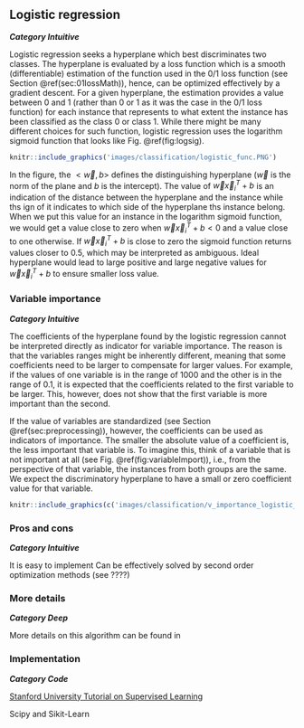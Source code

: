 ## Logistic regression
***Category Intuitive***

Logistic regression seeks a hyperplane which best discriminates two classes. The hyperplane is evaluated by a loss function which is a smooth (differentiable) estimation of the function used in the 0/1 loss function (see Section \@ref(sec:01lossMath)), hence, can be optimized effectively by a gradient descent. For a given hyperplane, the estimation provides a value between 0 and 1 (rather than 0 or 1 as it was the case in the 0/1 loss function) for each instance that represents to what extent the instance has been classified as the class 0 or class 1. While there might be many different choices for such function, logistic regression uses the logarithm sigmoid function that looks like Fig. \@ref(fig:logsig).

```r
knitr::include_graphics('images/classification/logistic_func.PNG')
```

In the figure, the $<\vec w, b>$ defines the distinguishing hyperplane ($\vec w$ is the norm of the plane and $b$ is the intercept). The value of $\vec w \vec x_i^T + b$ is an indication of the distance between the hyperplane and the instance while ths ign of it indicates to which side of the hyperplane ths instance belong. When we put this value for an instance in the logarithm sigmoid function, we would get a value close to zero when $\vec w \vec x_i^T + b<0$ and a value close to one otherwise. If $\vec w \vec x_i^T + b$ is close to zero the sigmoid function returns values closer to $0.5$, which may be interpreted as ambiguous. Ideal hyperplane would lead to large positive and large negative values for $\vec w \vec x_i^T + b$ to ensure smaller loss value.

### Variable importance
***Category Intuitive***

The coefficients of the hyperplane found by the logistic regression cannot be interpreted directly as indicator for variable importance. The reason is that the variables ranges might be inherently different, meaning that some coefficients need to be larger to compensate for larger values. For example, if the values of one variable is in the range of 1000 and the other is in the range of 0.1, it is expected that the coefficients related to the first variable to be larger. This, however, does not show that the first variable is more important than the second.

If the value of variables are standardized (see Section \@ref(sec:preprocessing)), however, the coefficients can be used as indicators of importance. The smaller the absolute value of a coefficient is, the less important that variable is. To imagine this, think of a variable that is not important at all (see Fig. \@ref(fig:variableImport)), i.e., from the perspective of that variable, the instances from both groups are the same. We expect the discriminatory hyperplane to have a small or zero coefficient value for that variable. 

```r
knitr::include_graphics(c('images/classification/v_importance_logistic_func_1.PNG', 'images/classification/v_importance_logistic_func_2.PNG'))
```

### Pros and cons
***Category Intuitive***

It is easy to implement
Can be effectively solved by second order optimization methods (see ????)

### More details
***Category Deep***

More details on this algorithm can be found in 

### Implementation  
***Category Code***

[Stanford University Tutorial on Supervised Learning](http://ufldl.stanford.edu/tutorial/)

Scipy and Sikit-Learn

